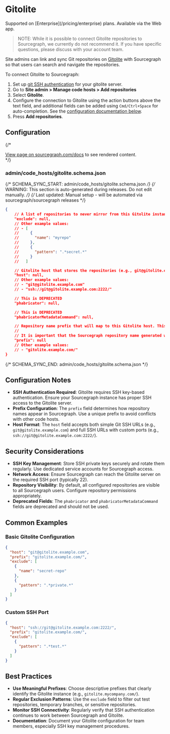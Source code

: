 # Gitolite

<TierCallout>
  Supported on [Enterprise](/pricing/enterprise) plans.
  <user>
    Available via the Web app.
  </user>
</TierCallout>

> NOTE: While it is possible to connect Gitolite repositories to Sourcegraph, we currently do not recommend it. If you have specific questions, please discuss with your account team.

Site admins can link and sync Git repositories on [Gitolite](https://gitolite.com) with Sourcegraph so that users can search and navigate the repositories.

To connect Gitolite to Sourcegraph:

1. Set up [git SSH authentication](/admin/repo/auth) for your gitolite server.
1. Go to **Site admin > Manage code hosts > Add repositories**
1. Select **Gitolite**.
1. Configure the connection to Gitolite using the action buttons above the text field, and additional fields can be added using `Cmd/Ctrl+Space` for auto-completion. See the [configuration documentation below](#configuration).
1. Press **Add repositories**.

## Configuration

{/* <div markdown-func=jsonschemadoc jsonschemadoc:path="admin/code_hosts/gitolite.schema.json">[View page on sourcegraph.com/docs](/admin/code_hosts/gitolite) to see rendered content.</div> */}

### admin/code_hosts/gitolite.schema.json

{/* SCHEMA_SYNC_START: admin/code_hosts/gitolite.schema.json */}
{/* WARNING: This section is auto-generated during releases. Do not edit manually. */}
{/* Last updated: Manual setup - will be automated via sourcegraph/sourcegraph releases */}
```json
{
	// A list of repositories to never mirror from this Gitolite instance. Supports excluding by exact name ({"name": "foo"}).
	"exclude": null,
	// Other example values:
	// - [
	//     {
	//       "name": "myrepo"
	//     },
	//     {
	//       "pattern": ".*secret.*"
	//     }
	//   ]

	// Gitolite host that stores the repositories (e.g., git@gitolite.example.com, ssh://git@gitolite.example.com:2222/).
	"host": null,
	// Other example values:
	// - "git@gitolite.example.com"
	// - "ssh://git@gitolite.example.com:2222/"

	// This is DEPRECATED
	"phabricator": null,

	// This is DEPRECATED
	"phabricatorMetadataCommand": null,

	// Repository name prefix that will map to this Gitolite host. This should likely end with a trailing slash. E.g., "gitolite.example.com/".
	//
	// It is important that the Sourcegraph repository name generated with this prefix be unique to this code host. If different code hosts generate repository names that collide, Sourcegraph's behavior is undefined.
	"prefix": null
	// Other example values:
	// - "gitolite.example.com/"
}
```
{/* SCHEMA_SYNC_END: admin/code_hosts/gitolite.schema.json */}

## Configuration Notes

- **SSH Authentication Required**: Gitolite requires SSH key-based authentication. Ensure your Sourcegraph instance has proper SSH access to the Gitolite server.
- **Prefix Configuration**: The `prefix` field determines how repository names appear in Sourcegraph. Use a unique prefix to avoid conflicts with other code hosts.
- **Host Format**: The `host` field accepts both simple Git SSH URLs (e.g., `git@gitolite.example.com`) and full SSH URLs with custom ports (e.g., `ssh://git@gitolite.example.com:2222/`).

## Security Considerations

- **SSH Key Management**: Store SSH private keys securely and rotate them regularly. Use dedicated service accounts for Sourcegraph access.
- **Network Access**: Ensure Sourcegraph can reach the Gitolite server on the required SSH port (typically 22).
- **Repository Visibility**: By default, all configured repositories are visible to all Sourcegraph users. Configure repository permissions appropriately.
- **Deprecated Fields**: The `phabricator` and `phabricatorMetadataCommand` fields are deprecated and should not be used.

## Common Examples

### Basic Gitolite Configuration

```json
{
  "host": "git@gitolite.example.com",
  "prefix": "gitolite.example.com/",
  "exclude": [
    {
      "name": "secret-repo"
    },
    {
      "pattern": ".*private.*"
    }
  ]
}
```

### Custom SSH Port

```json
{
  "host": "ssh://git@gitolite.example.com:2222/",
  "prefix": "gitolite.example.com/",
  "exclude": [
    {
      "pattern": ".*test.*"
    }
  ]
}
```

## Best Practices

- **Use Meaningful Prefixes**: Choose descriptive prefixes that clearly identify the Gitolite instance (e.g., `gitolite.mycompany.com/`).
- **Regular Exclusion Patterns**: Use the `exclude` field to filter out test repositories, temporary branches, or sensitive repositories.
- **Monitor SSH Connectivity**: Regularly verify that SSH authentication continues to work between Sourcegraph and Gitolite.
- **Documentation**: Document your Gitolite configuration for team members, especially SSH key management procedures.
